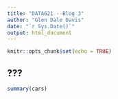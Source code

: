 ```yaml
---
title: "DATA621 - Blog 3"
author: "Glen Dale Davis"
date: "`r Sys.Date()`"
output: html_document
---
```


```r
knitr::opts_chunk$set(echo = TRUE)
```

## ???

```r
summary(cars)

```
